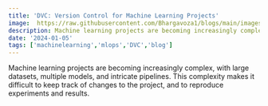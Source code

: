 ```yaml
---
title: 'DVC: Version Control for Machine Learning Projects'
image:  https://raw.githubusercontent.com/Bhargavoza1/blogs/main/images/dvc/dvc.png
description: Machine learning projects are becoming increasingly complex, with large datasets, multiple models, and intricate pipelines.This complexity makes it difficult...
date: '2024-01-05'
tags: ['machinelearning','mlops','DVC','blog']
---
```



Machine learning projects are becoming increasingly complex, with large datasets, multiple models, and intricate pipelines. 
This complexity makes it difficult to keep track of changes to the project, and to reproduce experiments and results.